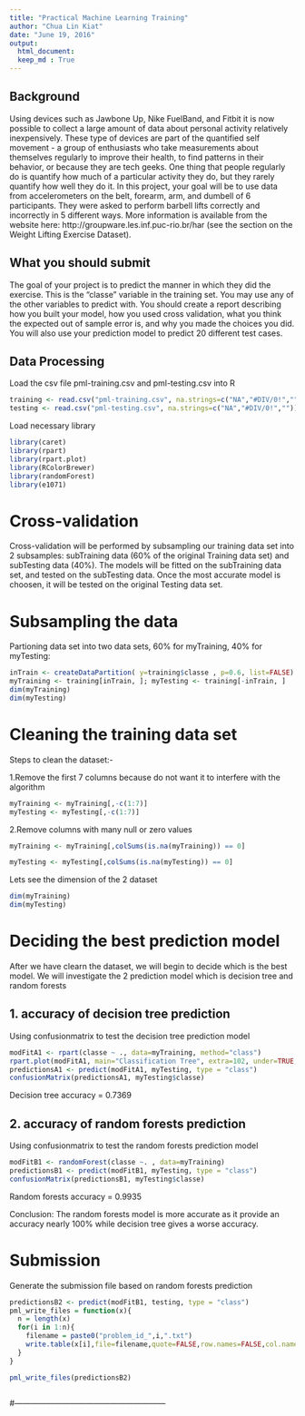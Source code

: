 ---
title: "Practical Machine Learning Training"
author: "Chua Lin Kiat"
date: "June 19, 2016"
output: 
  html_document:
  keep_md : True
---




## Background

Using devices such as Jawbone Up, Nike FuelBand, and Fitbit it is now possible to collect a large amount of data about personal activity relatively inexpensively. These type of devices are part of the quantified self movement - a group of enthusiasts who take measurements about themselves regularly to improve their health, to find patterns in their behavior, or because they are tech geeks. One thing that people regularly do is quantify how much of a particular activity they do, but they rarely quantify how well they do it. In this project, your goal will be to use data from accelerometers on the belt, forearm, arm, and dumbell of 6 participants. They were asked to perform barbell lifts correctly and incorrectly in 5 different ways. More information is available from the website here: http://groupware.les.inf.puc-rio.br/har (see the section on the Weight Lifting Exercise Dataset).

## What you should submit

The goal of your project is to predict the manner in which they did the exercise. This is the "classe" variable in the training set. You may use any of the other variables to predict with. You should create a report describing how you built your model, how you used cross validation, what you think the expected out of sample error is, and why you made the choices you did. You will also use your prediction model to predict 20 different test cases.

## Data Processing

Load the csv file pml-training.csv and pml-testing.csv into R 

```{r,echo=TRUE}
training <- read.csv("pml-training.csv", na.strings=c("NA","#DIV/0!",""))
testing <- read.csv("pml-testing.csv", na.strings=c("NA","#DIV/0!",""))
```

Load necessary library

```{r,echo=TRUE,results='hide'}

library(caret)
library(rpart)
library(rpart.plot)
library(RColorBrewer)
library(randomForest)
library(e1071)
```

# Cross-validation

Cross-validation will be performed by subsampling our training data set into 2 subsamples: subTraining data (60% of the original Training data set) and subTesting data (40%). The models will be fitted on the subTraining data set, and tested on the subTesting data. Once the most accurate model is choosen, it will be tested on the original Testing data set.

# Subsampling the data

Partioning  data set into two data sets, 60% for myTraining, 40% for myTesting:

```{r,echo=TRUE}
inTrain <- createDataPartition( y=training$classe , p=0.6, list=FALSE)
myTraining <- training[inTrain, ]; myTesting <- training[-inTrain, ]
dim(myTraining)
dim(myTesting)
```

# Cleaning the training data set

Steps to clean the dataset:-

1.Remove the first 7 columns because do not want it to interfere with the algorithm

```{r,echo=TRUE}
myTraining <- myTraining[,-c(1:7)]
myTesting <- myTesting[,-c(1:7)]
```

2.Remove columns with many null or zero values

```{r,echo=TRUE}

myTraining <- myTraining[,colSums(is.na(myTraining)) == 0]

myTesting <- myTesting[,colSums(is.na(myTesting)) == 0]

```

Lets see the dimension of the 2 dataset

```{r,echo=TRUE}
dim(myTraining)
dim(myTesting)

```

# Deciding the best prediction model

After we have clearn the dataset, we will begin to decide which is the best model. We will investigate the 2 prediction model which is decision tree and random forests

1. accuracy of decision tree prediction
---------------------------------------

Using confusionmatrix to test the decision tree prediction model

```{r,echo=TRUE}
modFitA1 <- rpart(classe ~ ., data=myTraining, method="class")
rpart.plot(modFitA1, main="Classification Tree", extra=102, under=TRUE, faclen=0)
predictionsA1 <- predict(modFitA1, myTesting, type = "class")
confusionMatrix(predictionsA1, myTesting$classe)
```

Decision tree accuracy = 0.7369

2. accuracy of random forests prediction
---------------------------------------

Using confusionmatrix to test the random forests prediction model

```{r,echo=TRUE}
modFitB1 <- randomForest(classe ~. , data=myTraining)
predictionsB1 <- predict(modFitB1, myTesting, type = "class")
confusionMatrix(predictionsB1, myTesting$classe)
```

Random forests accuracy = 0.9935

Conclusion: The random forests model is more accurate as it provide an accuracy nearly 100% while decision tree gives a worse accuracy.

# Submission

Generate the submission file based on random forests prediction


```{r,echo=TRUE}
predictionsB2 <- predict(modFitB1, testing, type = "class")
pml_write_files = function(x){
  n = length(x)
  for(i in 1:n){
    filename = paste0("problem_id_",i,".txt")
    write.table(x[i],file=filename,quote=FALSE,row.names=FALSE,col.names=FALSE)
  }
}

pml_write_files(predictionsB2)



```


#---------------------------------------------------------


